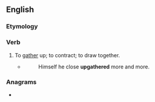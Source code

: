 ==English==

===Etymology===
{{prefix|en|up|gather}}

===Verb===
{{en-verb}}

# {{lb|en|obsolete}} To [[gather]] up; to contract; to draw together.
#* {{rfdatek|en|Edmund Spenser}}
#*: Himself he close '''upgathered''' more and more.

===Anagrams===
* {{anagrams|en|a=aeghprtu|gather up}}